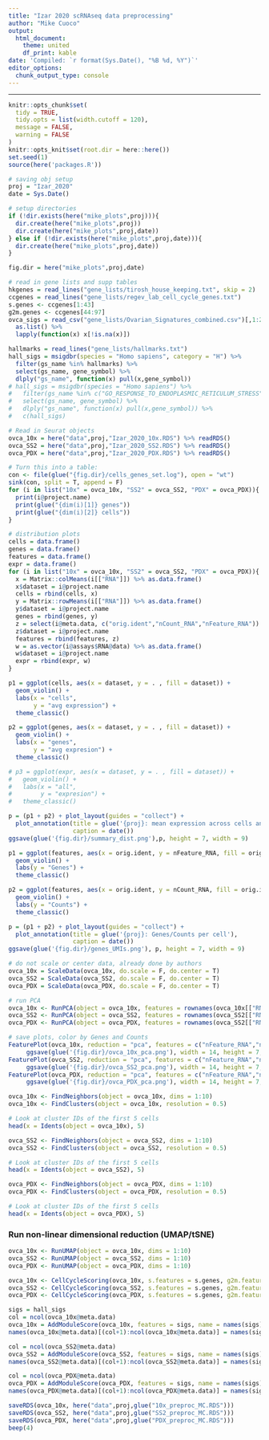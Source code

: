 ```yaml
---
title: "Izar 2020 scRNAseq data preprocessing"
author: "Mike Cuoco"
output:
  html_document:
    theme: united
    df_print: kable
date: 'Compiled: `r format(Sys.Date(), "%B %d, %Y")`'
editor_options: 
  chunk_output_type: console
---
```

***

```r
knitr::opts_chunk$set(
  tidy = TRUE,
  tidy.opts = list(width.cutoff = 120),
  message = FALSE,
  warning = FALSE
)
knitr::opts_knit$set(root.dir = here::here())
set.seed(1)
source(here('packages.R'))
```

```r
# saving obj setup
proj = "Izar_2020"
date = Sys.Date()

# setup directories
if (!dir.exists(here("mike_plots",proj))){
  dir.create(here("mike_plots",proj))
  dir.create(here("mike_plots",proj,date))
} else if (!dir.exists(here("mike_plots",proj,date))){
  dir.create(here("mike_plots",proj,date))
}

fig.dir = here("mike_plots",proj,date)

# read in gene lists and supp tables
hkgenes = read_lines("gene_lists/tirosh_house_keeping.txt", skip = 2)
ccgenes = read_lines("gene_lists/regev_lab_cell_cycle_genes.txt")
s.genes <- ccgenes[1:43]
g2m.genes <- ccgenes[44:97]
ovca_sigs = read_csv("gene_lists/Ovarian_Signatures_combined.csv")[,1:26] %>% 
  as.list() %>%
  lapply(function(x) x[!is.na(x)])

hallmarks = read_lines("gene_lists/hallmarks.txt")
hall_sigs = msigdbr(species = "Homo sapiens", category = "H") %>% 
  filter(gs_name %in% hallmarks) %>% 
  select(gs_name, gene_symbol) %>% 
  dlply("gs_name", function(x) pull(x,gene_symbol))
# hall_sigs = msigdbr(species = "Homo sapiens") %>% 
#   filter(gs_name %in% c("GO_RESPONSE_TO_ENDOPLASMIC_RETICULUM_STRESS","GO_REGULATION_OF_RESPONSE_TO_ENDOPLASMIC_RETICULUM_STRESS")) %>% 
#   select(gs_name, gene_symbol) %>% 
#   dlply("gs_name", function(x) pull(x,gene_symbol)) %>%
#   c(hall_sigs)

# Read in Seurat objects
ovca_10x = here("data",proj,"Izar_2020_10x.RDS") %>% readRDS()
ovca_SS2 = here("data",proj,"Izar_2020_SS2.RDS") %>% readRDS()
ovca_PDX = here("data",proj,"Izar_2020_PDX.RDS") %>% readRDS()
```

```r
# Turn this into a table:
con <- file(glue("{fig.dir}/cells_genes_set.log"), open = "wt")
sink(con, split = T, append = F)
for (i in list("10x" = ovca_10x, "SS2" = ovca_SS2, "PDX" = ovca_PDX)){
  print(i@project.name)
  print(glue("{dim(i)[1]} genes"))
  print(glue("{dim(i)[2]} cells"))
}
```

```r
# distribution plots
cells = data.frame()
genes = data.frame()
features = data.frame()
expr = data.frame()
for (i in list("10x" = ovca_10x, "SS2" = ovca_SS2, "PDX" = ovca_PDX)){
  x = Matrix::colMeans(i[["RNA"]]) %>% as.data.frame()
  x$dataset = i@project.name
  cells = rbind(cells, x)
  y = Matrix::rowMeans(i[["RNA"]]) %>% as.data.frame()
  y$dataset = i@project.name
  genes = rbind(genes, y)
  z = select(i@meta.data, c("orig.ident","nCount_RNA","nFeature_RNA"))
  z$dataset = i@project.name
  features = rbind(features, z)
  w = as.vector(i@assays$RNA@data) %>% as.data.frame()
  w$dataset = i@project.name
  expr = rbind(expr, w)
}

p1 = ggplot(cells, aes(x = dataset, y = . , fill = dataset)) + 
  geom_violin() +
  labs(x = "cells",
       y = "avg expression") +
  theme_classic()

p2 = ggplot(genes, aes(x = dataset, y = . , fill = dataset)) + 
  geom_violin() +
  labs(x = "genes",
       y = "avg expresion") +
  theme_classic()

# p3 = ggplot(expr, aes(x = dataset, y = . , fill = dataset)) + 
#   geom_violin() +
#   labs(x = "all",
#        y = "expresion") +
#   theme_classic()

p = (p1 + p2) + plot_layout(guides = "collect") +
  plot_annotation(title = glue('{proj}: mean expression across cells and genes'),
                  caption = date())
ggsave(glue('{fig.dir}/summary_dist.png'),p, height = 7, width = 9)

p1 = ggplot(features, aes(x = orig.ident, y = nFeature_RNA, fill = orig.ident)) + 
  geom_violin() + 
  labs(y = "Genes") +
  theme_classic()

p2 = ggplot(features, aes(x = orig.ident, y = nCount_RNA, fill = orig.ident)) + 
  geom_violin() + 
  labs(y = "Counts") +
  theme_classic()

p = (p1 + p2) + plot_layout(guides = "collect") +
  plot_annotation(title = glue('{proj}: Genes/Counts per cell'),
                  caption = date())
ggsave(glue('{fig.dir}/genes_UMIs.png'), p, height = 7, width = 9)
```

```r
# do not scale or center data, already done by authors
ovca_10x = ScaleData(ovca_10x, do.scale = F, do.center = T)
ovca_SS2 = ScaleData(ovca_SS2, do.scale = F, do.center = T)
ovca_PDX = ScaleData(ovca_PDX, do.scale = F, do.center = T)
```

```r
# run PCA
ovca_10x <- RunPCA(object = ovca_10x, features = rownames(ovca_10x[["RNA"]]@data))
ovca_SS2 <- RunPCA(object = ovca_SS2, features = rownames(ovca_SS2[["RNA"]]@data))
ovca_PDX <- RunPCA(object = ovca_PDX, features = rownames(ovca_SS2[["RNA"]]@data))

# save plots, color by Genes and Counts
FeaturePlot(ovca_10x, reduction = "pca", features = c("nFeature_RNA","nCount_RNA")) %>%
     ggsave(glue('{fig.dir}/ovca_10x_pca.png'), width = 14, height = 7, plot = .)
FeaturePlot(ovca_SS2, reduction = "pca", features = c("nFeature_RNA","nCount_RNA")) %>%
     ggsave(glue('{fig.dir}/ovca_SS2_pca.png'), width = 14, height = 7, plot = .)
FeaturePlot(ovca_PDX, reduction = "pca", features = c("nFeature_RNA","nCount_RNA")) %>%
     ggsave(glue('{fig.dir}/ovca_PDX_pca.png'), width = 14, height = 7, plot = .)
```

```r
ovca_10x <- FindNeighbors(object = ovca_10x, dims = 1:10)
ovca_10x <- FindClusters(object = ovca_10x, resolution = 0.5)

# Look at cluster IDs of the first 5 cells
head(x = Idents(object = ovca_10x), 5)

ovca_SS2 <- FindNeighbors(object = ovca_SS2, dims = 1:10)
ovca_SS2 <- FindClusters(object = ovca_SS2, resolution = 0.5)

# Look at cluster IDs of the first 5 cells
head(x = Idents(object = ovca_SS2), 5)

ovca_PDX <- FindNeighbors(object = ovca_PDX, dims = 1:10)
ovca_PDX <- FindClusters(object = ovca_PDX, resolution = 0.5)

# Look at cluster IDs of the first 5 cells
head(x = Idents(object = ovca_PDX), 5)
```

### Run non-linear dimensional reduction (UMAP/tSNE)

```r
ovca_10x <- RunUMAP(object = ovca_10x, dims = 1:10)
ovca_SS2 <- RunUMAP(object = ovca_SS2, dims = 1:10)
ovca_PDX <- RunUMAP(object = ovca_PDX, dims = 1:10)
```

```r
ovca_10x <- CellCycleScoring(ovca_10x, s.features = s.genes, g2m.features = g2m.genes)
ovca_SS2 <- CellCycleScoring(ovca_SS2, s.features = s.genes, g2m.features = g2m.genes)
ovca_PDX <- CellCycleScoring(ovca_PDX, s.features = s.genes, g2m.features = g2m.genes)
```

```r
sigs = hall_sigs
col = ncol(ovca_10x@meta.data)
ovca_10x = AddModuleScore(ovca_10x, features = sigs, name = names(sigs), nbin = 50, search = T)
names(ovca_10x@meta.data)[(col+1):ncol(ovca_10x@meta.data)] = names(sigs)

col = ncol(ovca_SS2@meta.data)
ovca_SS2 = AddModuleScore(ovca_SS2, features = sigs, name = names(sigs), nbin = 50, search = T)
names(ovca_SS2@meta.data)[(col+1):ncol(ovca_SS2@meta.data)] = names(sigs)

col = ncol(ovca_PDX@meta.data)
ovca_PDX = AddModuleScore(ovca_PDX, features = sigs, name = names(sigs), nbin = 50, search = T)
names(ovca_PDX@meta.data)[(col+1):ncol(ovca_PDX@meta.data)] = names(sigs)
```

```r
saveRDS(ovca_10x, here("data",proj,glue("10x_preproc_MC.RDS")))
saveRDS(ovca_SS2, here("data",proj,glue("SS2_preproc_MC.RDS")))
saveRDS(ovca_PDX, here("data",proj,glue("PDX_preproc_MC.RDS")))
beep(4)
```

